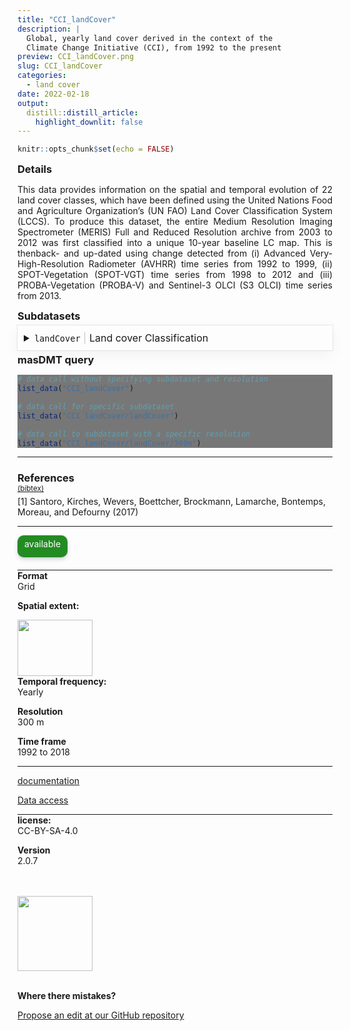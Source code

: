 ```yaml
---
title: "CCI_landCover"
description: |
  Global, yearly land cover derived in the context of the 
  Climate Change Initiative (CCI), from 1992 to the present
preview: CCI_landCover.png
slug: CCI_landCover
categories:
  - land cover
date: 2022-02-18
output:
  distill::distill_article:
    highlight_downlit: false
---
```

  
```r
knitr::opts_chunk$set(echo = FALSE)
```

<div style="width=80%;margin-top:0;margin-bottom:0;">
<h3 style="margin-top:5;margin-bottom:5;">Details</h3>
<p align="justify">
This data provides information on the spatial and temporal evolution of 22 land cover classes, which have been defined using the United Nations Food and Agriculture Organization's (UN FAO) Land Cover Classification System (LCCS). To produce this dataset, the entire Medium Resolution Imaging Spectrometer (MERIS) Full and Reduced Resolution archive from 2003 to 2012 was first classified into a unique 10-year baseline LC map. This is thenback- and up-dated using change detected from (i) Advanced Very-High-Resolution Radiometer (AVHRR) time series from 1992 to 1999, (ii) SPOT-Vegetation (SPOT-VGT) time series from 1998 to 2012 and (iii) PROBA-Vegetation (PROBA-V) and Sentinel-3 OLCI (S3 OLCI) time series from 2013.
</p>

<h3 style="margin-top:5;margin-bottom:5;">Subdatasets</h3>
<details style='cursor:pointer;border:none;box-shadow: rgba(0, 0, 0, 0.05) 0px 6px 24px 0px, rgba(0, 0, 0, 0.08) 0px 0px 0px 1px;padding:10px;margin:0;'>
<summary style="font-size:16px;">`landCover`<span style="color:#C8C8C8;"> | </span>Land cover Classification</summary>
<hr style="margin-top:0;margin-bottom:20px;">
|content|description|
|-------|-----------|
|10|Cropland, rainfed|
|11|Herbaceous cover|
|12|Tree or shrub cover|
|20|Cropland, irrigated or post-flooding|
|30|Mosaic cropland (>50%) / natural vegetation (tree, shrub, herbaceous cover) (<50%)|
|40|Mosaic natural vegetation (tree, shrub, herbaceous cover) (>50%) / cropland (<50%)|
|50|Tree cover, broadleaved, evergreen, closed to open (>15%)|
|60|Tree cover, broadleaved, deciduous, closed to open (>15%)|
|61|Tree cover, broadleaved, deciduous, closed (>40%)|
|62|Tree cover, broadleaved, deciduous, open (15-40%)|
|70|Tree cover, needleleaved, evergreen, closed to open (>15%)|
|71|Tree cover, needleleaved, evergreen, closed (>40%)|
|72|Tree cover, needleleaved, evergreen, open (15-40%)|
|80|Tree cover, needleleaved, deciduous, closed to open (>15%)|
|81|Tree cover, needleleaved, deciduous, closed (>40%)|
|82|Tree cover, needleleaved, deciduous, open (15-40%)|
|90|Tree cover, mixed leaf type (broadleaved and needleleaved)|
|100|Mosaic tree and shrub (>50%) / herbaceous cover (<50%)|
|110|Mosaic herbaceous cover (>50%) / tree and shrub (<50%)|
|120|Shrubland|
|121|Shrubland evergreen|
|122|Shrubland deciduous|
|130|Grassland|
|140|Lichens and mosses|
|150|Sparse vegetation (tree, shrub, herbaceous cover) (<15%)|
|151|Sparse tree (<15%)|
|152|Sparse shrub (<15%)|
|153|Sparse herbaceous cover (<15%)|
|160|Tree cover, flooded, fresh or brakish water|
|170|Tree cover, flooded, saline water|
|180|Shrub or herbaceous cover, flooded, fresh/saline/brakish water|
|190|Urban areas|
|200|Bare areas|
|201|Consolidated bare areas|
|202|Unconsolidated bare areas|
|210|Water bodies|
|220|Permanent snow and ice|
</details>
<h3 style="margin-top:5;margin-bottom:5;">masDMT query</h3>
<div style="width=80%;margin-top:5;margin-bottom:5;background-color:#777777;">
```r
# data call without specifying subdataset and resolution
list_data("CCI_landCover")

# data call for specific subdataset 
list_data("CCI_landCover/landCover")

# data call to subdataset with a specific resolution
list_data("CCI_landCover/landCover/300m")
```
</div>
<hr style="margin-top:0;margin-bottom:0;">
<h3 style="margin-bottom:0;">References</h3>
<p style='margin-top:0;margin-bottom:5;'>
             <a target='_blank' href='https://raw.githubusercontent.com/data-catalog/main/_posts/CCI_landCover/CCI_landCover.bib' download='CCI_landCover/CCI_landCover.bibtex'><small>(bibtex)</small></a></p>
[1] Santoro, Kirches, Wevers, Boettcher, Brockmann, Lamarche, Bontemps, Moreau, and Defourny (2017)
<hr>
</div>

<aside>
<p style="padding:5px;margin-top:0;margin-bottom:20px;border-radius:10px;text-align:center;background:#228B22;color:#ffffff;height:25px;width:70px;box-shadow: rgba(9, 30, 66, 0.25) 0px 4px 8px -2px, rgba(9, 30, 66, 0.08) 0px 0px 0px 1px;">available</p>
<hr style="margin-top:0;margin-bottom:0;">
<p style="margin-top:0;margin-bottom:0;">**Format**</p>
<p style="margin-top:0;">Grid</p>
<p style="margin-top:0;">**Spatial extent:**</p>
<img src="CCI_landCover_extent.png" width=120, height=90>
<p style="margin-top:0;margin-bottom:0;">**Temporal frequency:**</p>
<p style="margin-top:0;">Yearly</p>
<p style="margin-top:0;margin-bottom:0;">**Resolution**</p>
<p style="margin-top:0;">300 m</p>
<p style="margin-top:0;margin-bottom:0;">**Time frame**</p>
<p style="margin-top:0;">1992 to 2018</p>
<hr style="margin-top:0;margin-bottom:0;">
<p><p style='margin-top:0;margin-bottom:0;'><a style='margin:0;padding:0;' href='https://cds.climate.copernicus.eu/cdsapp#!/dataset/satellite-land-cover?tab=overview'>documentation</a></p></p>
<p><p style='margin-top:0;margin-bottom:0;'><a style='margin:0;padding:0;' href='https://cds.climate.copernicus.eu/cdsapp#!/dataset/satellite-land-cover?tab=overview'>Data access</a></p></p>
<hr style="margin-top:0;margin-bottom:0;">
<p style="margin-top:0;margin-bottom:0;">**license:**</p>
<p style="margin-top:0;">CC-BY-SA-4.0</p>
<p style="margin-top:0;margin-bottom:0;">**Version**</p>
<p style="margin-top:0;">2.0.7</p>
<br>
<br>
<img src="https://raw.githubusercontent.com/macroecology-society/masDMT/master/docs/sidebar_credits.png" width="120;">
<br>
<br>
<p style="margin-bottom:0;padding:0;">**Where there  mistakes?**</p>
<p><a href='https://github.com/macroecology-society/data-catalog/tree/main/_posts/CCI_landCover/CCI_landCover.yml'>Propose an edit at our GitHub repository</a></p>
</aside>
